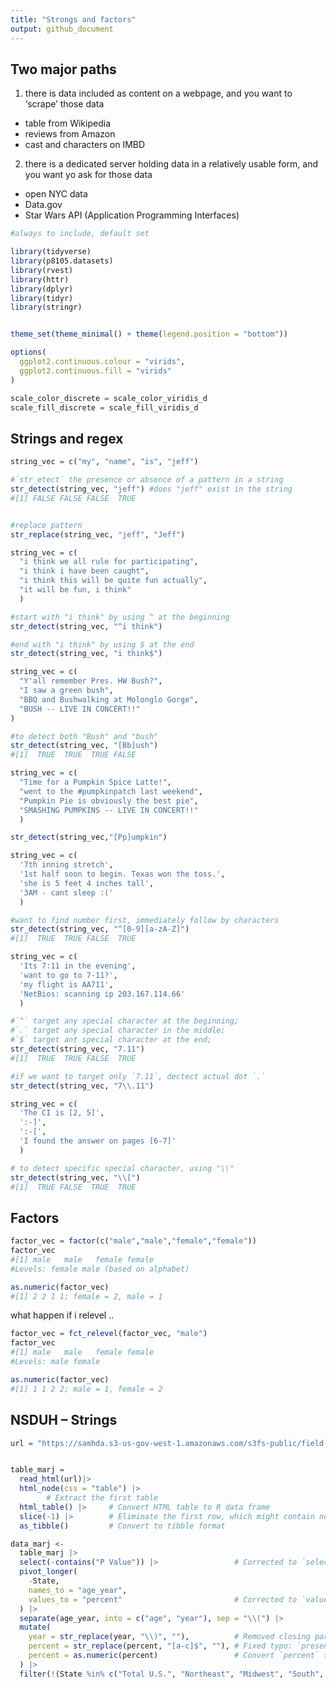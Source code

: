 ```yaml
---
title: "Strongs and factors"
output: github_document
---
```


## Two major paths
1. there is data included as content on a webpage, and you want to 'scrape' those data
- table from Wikipedia
- reviews from Amazon
- cast and characters on IMBD

2. there is a dedicated server holding data in a relatively usable form, and you want yo ask for those data
- open NYC data
- Data.gov
- Star Wars API (Application Programming Interfaces)


```r
#always to include, default set

library(tidyverse)
library(p8105.datasets)
library(rvest)
library(httr)
library(dplyr)
library(tidyr)
library(stringr)


theme_set(theme_minimal() + theme(legend.position = "bottom"))

options(
  ggplot2.continuous.colour = "virids",
  ggplot2.continuous.fill = "virids"
)

scale_color_discrete = scale_color_viridis_d
scale_fill_discrete = scale_fill_viridis_d
```


## Strings and regex

```r
string_vec = c("my", "name", "is", "jeff")

#`str_etect` the presence or absence of a pattern in a string
str_detect(string_vec, "jeff") #does "jeff" exist in the string
#[1] FALSE FALSE FALSE  TRUE


#replace pattern
str_replace(string_vec, "jeff", "Jeff")
```


```r
string_vec = c(
  "i think we all rule for participating",
  "i think i have been caught",
  "i think this will be quite fun actually",
  "it will be fun, i think"
  )

#start with "i think" by using ^ at the beginning
str_detect(string_vec, "^i think")

#end with "i think" by using $ at the end
str_detect(string_vec, "i think$")
```

```r
string_vec = c(
  "Y'all remember Pres. HW Bush?",
  "I saw a green bush",
  "BBQ and Bushwalking at Molonglo Gorge",
  "BUSH -- LIVE IN CONCERT!!"
)

#to detect both "Bush" and "bush"
str_detect(string_vec, "[Bb]ush")
#[1]  TRUE  TRUE  TRUE FALSE
```


```r
string_vec = c(
  "Time for a Pumpkin Spice Latte!",
  "went to the #pumpkinpatch last weekend",
  "Pumpkin Pie is obviously the best pie",
  "SMASHING PUMPKINS -- LIVE IN CONCERT!!"
  )

str_detect(string_vec,"[Pp]umpkin")

```

```r
string_vec = c(
  '7th inning stretch',
  '1st half soon to begin. Texas won the toss.',
  'she is 5 feet 4 inches tall',
  '3AM - cant sleep :('
  )

#want to find number first, immediately follow by characters
str_detect(string_vec, "^[0-9][a-zA-Z]")
#[1]  TRUE  TRUE FALSE  TRUE
```

```r
string_vec = c(
  'Its 7:11 in the evening',
  'want to go to 7-11?',
  'my flight is AA711',
  'NetBios: scanning ip 203.167.114.66'
  )

#`^` target any special character at the beginning;
#`.` target any special character in the middle;
#`$` target ant special character at the end;
str_detect(string_vec, "7.11")
#[1]  TRUE  TRUE FALSE  TRUE

#if we want to target only `7.11`, dectect actual dot `.`
str_detect(string_vec, "7\\.11")

```

```r
string_vec = c(
  'The CI is [2, 5]',
  ':-]',
  ':-[',
  'I found the answer on pages [6-7]'
  )

# to detect specific special character, using "\\"
str_detect(string_vec, "\\[")
#[1]  TRUE FALSE  TRUE  TRUE

```

## Factors

```r
factor_vec = factor(c("male","male","female","female"))
factor_vec
#[1] male   male   female female
#Levels: female male (based on alphabet)

as.numeric(factor_vec)
#[1] 2 2 1 1; female = 2, male = 1 

```

what happen if i relevel ..

```r
factor_vec = fct_relevel(factor_vec, "male")
factor_vec
#[1] male   male   female female
#Levels: male female

as.numeric(factor_vec)
#[1] 1 1 2 2; male = 1, female = 2

```

## NSDUH -- Strings
```r
url = "https://samhda.s3-us-gov-west-1.amazonaws.com/s3fs-public/field-uploads/2k15StateFiles/NSDUHsaeShortTermCHG2015.htm"


table_marj = 
  read_html(url)|> 
  html_node(css = "table") |> 
        # Extract the first table
  html_table() |>     # Convert HTML table to R data frame
  slice(-1) |>        # Eliminate the first row, which might contain notes
  as_tibble()         # Convert to tibble format

```


```r
data_marj <- 
  table_marj |>
  select(-contains("P Value")) |>                 # Corrected to `select`
  pivot_longer(
    -State, 
    names_to = "age_year",
    values_to = "percent"                         # Corrected to `values_to`
  ) |> 
  separate(age_year, into = c("age", "year"), sep = "\\(") |> 
  mutate(
    year = str_replace(year, "\\)", ""),          # Removed closing parenthesis from `year`
    percent = str_replace(percent, "[a-c]$", ""), # Fixed typo: `present` to `percent`
    percent = as.numeric(percent)                 # Convert `percent` to numeric
  ) |> 
  filter(!(State %in% c("Total U.S.", "Northeast", "Midwest", "South", "West"))) # Corrected `fliter` to `filter`

```




















